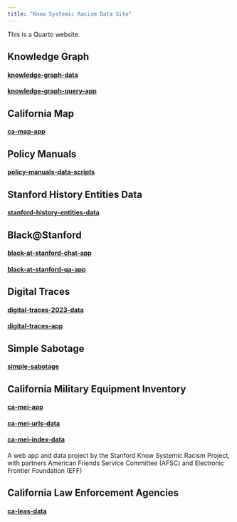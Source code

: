 ```yaml
---
title: "Know Systemic Racism Data Site"
---
```


This is a Quarto website.

## Knowledge Graph
#### [knowledge-graph-data](https://github.com/know-systemic-racism/knowledge-graph-data)
#### [knowledge-graph-query-app](https://github.com/know-systemic-racism/knowledge-graph-query-app)

## California Map
#### [ca-map-app](https://github.com/know-systemic-racism/ca-map-app)

## Policy Manuals
#### [policy-manuals-data-scripts](https://github.com/know-systemic-racism/policy-manuals-data-scripts)

## Stanford History Entities Data
#### [stanford-history-entities-data](https://github.com/know-systemic-racism/stanford-history-entities-data)

## Black@Stanford
#### [black-at-stanford-chat-app](https://github.com/know-systemic-racism/black-at-stanford-chat-app)
#### [black-at-stanford-qa-app](https://github.com/know-systemic-racism/black-at-stanford-qa-app)

## Digital Traces
#### [digital-traces-2023-data](https://github.com/know-systemic-racism/digital-traces-2023-data)
#### [digital-traces-app](https://github.com/know-systemic-racism/digital-traces-app)

## Simple Sabotage
#### [simple-sabotage](https://github.com/know-systemic-racism/simple-sabotage)

## California Military Equipment Inventory
#### [ca-mei-app](https://github.com/know-systemic-racism/ca-mei-app)
#### [ca-mei-urls-data](https://github.com/know-systemic-racism/ca-mei-urls-data)
#### [ca-mei-index-data](https://github.com/know-systemic-racism/ca-mei-index-data)
A web app and data project by the Stanford Know Systemic Racism Project, with partners American Friends Service Committee (AFSC) and Electronic Frontier Foundation (EFF)

## California Law Enforcement Agencies
#### [ca-leas-data](https://github.com/know-systemic-racism/ca-leas-data)
